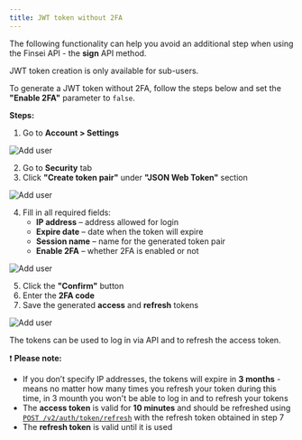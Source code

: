 ```yaml
---
title: JWT token without 2FA
---
```


The following functionality can help you avoid an additional step when using the Finsei API - the **sign** API method.

JWT token creation is only available for sub-users.

To generate a JWT token without 2FA, follow the steps below and set the **"Enable 2FA"** parameter to `false`.

**Steps:**

1. Go to **Account > Settings**

![Add user](../images/jwt-token/jwt1.png)

2. Go to **Security** tab  
3. Click **"Create token pair"** under **"JSON Web Token"** section

![Add user](../images/jwt-token/jwt2.png)

4. Fill in all required fields:
   - **IP address** – address allowed for login  
   - **Expire date** – date when the token will expire  
   - **Session name** – name for the generated token pair  
   - **Enable 2FA** – whether 2FA is enabled or not

![Add user](../images/jwt-token/jwt3.png)

5. Click the **"Confirm"** button  
6. Enter the **2FA code**  
7. Save the generated **access** and **refresh** tokens

![Add user](../images/jwt-token/jwt4.png)

The tokens can be used to log in via API and to refresh the access token.

❗ **Please note:**

- If you don’t specify IP addresses, the tokens will expire in **3 months** - means no matter how many times you refresh your token during this time, in 3 mounth you won't be able to log in and to refresh your tokens
- The **access token** is valid for **10 minutes** and should be refreshed using 
[`POST /v2/auth/token/refresh`](/api-reference/endpoint/post-v2-auth-token-refresh) 
with the refresh token obtained in step 7
- The **refresh token** is valid until it is used
